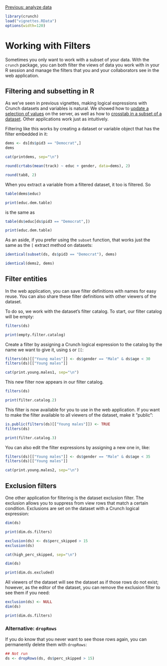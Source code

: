<!--
%\VignetteEngine{knitr::knitr}
%\VignetteIndexEntry{Working with filters}
-->

[Previous: analyze data](analyze.html)
```r
library(crunch)
load("vignettes.RData")
options(width=120)
```

# Working with Filters

Sometimes you only want to work with a subset of your data. With the `crunch` package, you can both filter the views of data you work with in your R session and manage the filters that you and your collaborators see in the web application.

## Filtering and subsetting in R

As we've seen in previous vignettes, making logical expressions with Crunch datasets and variables is natural. We showed how to [update a selection of values](derive.html) on the server, as well as how to [crosstab in a subset of a dataset](analyze.html). Other applications work just as intuitively.

<!-- Add links with anchors to "Updating values" and to "Subsetting data" -->

Filtering like this works by creating a dataset or variable object that has the filter embedded in it:

```r
dems <- ds[ds$pid3 == "Democrat",]
dems
```
```r
cat(printdems, sep="\n")
```

```r
round(crtabs(mean(track) ~ educ + gender, data=dems), 2)
```
```r
round(tab8, 2)
```

When you extract a variable from a filtered dataset, it too is filtered. So

```r
table(dems$educ)
```
```r
print(educ.dem.table)
```

is the same as

```r
table(ds$educ[ds$pid3 == "Democrat",])
```
```r
print(educ.dem.table)
```

As an aside, if you prefer using the `subset` function, that works just the same as the `[` extract method on datasets:

```r
identical(subset(ds, ds$pid3 == "Democrat"), dems)
```
```r
identical(dems2, dems)
```

## Filter entities

In the web application, you can save filter definitions with names for easy reuse. You can also share these filter definitions with other viewers of the dataset.

To do so, we work with the dataset's filter catalog. To start, our filter catalog will be empty:

```r
filters(ds)
```
```r
print(empty.filter.catalog)
```

Create a filter by assigning a Crunch logical expression to the catalog by the name we want to give it, using `$` or `[[`:

```r
filters(ds)[["Young males"]] <- ds$gender == "Male" & ds$age < 30
filters(ds)[["Young males"]]
```
```r
cat(print.young.males1, sep="\n")
```

This new filter now appears in our filter catalog.

```r
filters(ds)
```
```r
print(filter.catalog.2)
```

This filter is now available for you to use in the web application. If you want to make the filter available to all viewers of the dataset, make it "public":

```r
is.public(filters(ds)[["Young males"]]) <- TRUE
filters(ds)
```
```r
print(filter.catalog.3)
```

You can also edit the filter expressions by assigning a new one in, like:

```r
filters(ds)[["Young males"]] <- ds$gender == "Male" & ds$age < 35
filters(ds)[["Young males"]]
```
```r
cat(print.young.males2, sep="\n")
```

## Exclusion filters

One other application for filtering is the dataset exclusion filter. The exclusion allows you to suppress from view rows that match a certain condition. Exclusions are set on the dataset with a Crunch logical expression:

```r
dim(ds)
```
```r
print(dim.ds.filters)
```

```r
exclusion(ds) <- ds$perc_skipped > 15
exclusion(ds)
```
```r
cat(high_perc_skipped, sep="\n")
```

```r
dim(ds)
```
```r
print(dim.ds.excluded)
```

All viewers of the dataset will see the dataset as if those rows do not exist; however, as the editor of the dataset, you can remove the exclusion filter to see them if you need:

```r
exclusion(ds) <- NULL
dim(ds)
```
```r
print(dim.ds.filters)
```

### Alternative: `dropRows`

If you do know that you never want to see those rows again, you can permanently delete them with `dropRows`:

```r
## Not run
ds <- dropRows(ds, ds$perc_skipped > 15)
```
